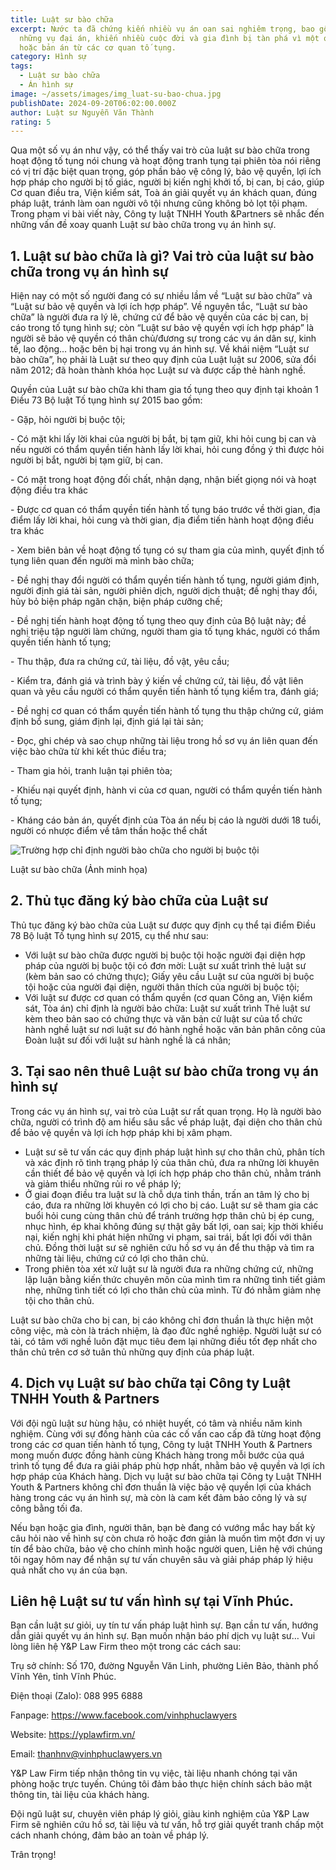 ```yaml
---
title: Luật sư bào chữa
excerpt: Nước ta đã chứng kiến nhiều vụ án oan sai nghiêm trọng, bao gồm cả
  những vụ đại án, khiến nhiều cuộc đời và gia đình bị tàn phá vì một quyết định
  hoặc bản án từ các cơ quan tố tụng.
category: Hình sự
tags:
  - Luật sư bào chữa
  - Án hình sự
image: ~/assets/images/img_luat-su-bao-chua.jpg
publishDate: 2024-09-20T06:02:00.000Z
author: Luật sư Nguyễn Văn Thành
rating: 5
---
```

Qua một số vụ án như vậy, có thể thấy vai trò của luật sư bào chữa trong hoạt động tố tụng nói chung và hoạt động tranh tụng tại phiên tòa nói riêng có vị trí đặc biệt quan trọng, góp phần bảo vệ công lý, bảo vệ quyền, lợi ích hợp pháp cho người bị tố giác, người bị kiến nghị khởi tố, bị can, bị cáo, giúp Cơ quan điều tra, Viện kiểm sát, Toà án giải quyết vụ án khách quan, đúng pháp luật, tránh làm oan người vô tội nhưng cũng không bỏ lọt tội phạm. Trong phạm vi bài viết này, Công ty luật TNHH Youth &Partners sẽ nhắc đến những vấn đề xoay quanh Luật sư bào chữa trong vụ án hình sự.

## 1.  Luật sư bào chữa là gì? Vai trò của luật sư bào chữa trong vụ án hình sự

Hiện nay có một số người đang có sự nhiều lầm về “Luật sư bào chữa” và “Luật sư bảo vệ quyền và lợi ích hợp pháp”. Về nguyên tắc, “Luật sư bào chữa” là người đưa ra lý lẽ, chứng cứ để bảo vệ quyền của các bị can, bị cáo trong tố tụng hình sự; còn “Luật sư bảo vệ quyền vợi ích hợp pháp” là người sẽ bảo vệ quyền có thân chủ/đương sự trong các vụ án dân sự, kinh tế, lao động… hoặc bên bị hại trong vụ án hình sự. Về khái niệm “Luật sư bào chữa”, họ phải là Luật sư theo quy định của Luật luật sư 2006, sửa đổi năm 2012; đã hoàn thành khóa học Luật sư và được cấp thẻ hành nghề.

Quyền của Luật sư bào chữa khi tham gia tố tụng theo quy định tại khoản 1 Điều 73 Bộ luật Tố tụng hình sự 2015 bao gồm:

\- Gặp, hỏi người bị buộc tội;

\- Có mặt khi lấy lời khai của người bị bắt, bị tạm giữ, khi hỏi cung bị can và nếu người có thẩm quyền tiến hành lấy lời khai, hỏi cung đồng ý thì được hỏi người bị bắt, người bị tạm giữ, bị can.

\- Có mặt trong hoạt động đối chất, nhận dạng, nhận biết giọng nói và hoạt động điều tra khác

\- Được cơ quan có thẩm quyền tiến hành tố tụng báo trước về thời gian, địa điểm lấy lời khai, hỏi cung và thời gian, địa điểm tiến hành hoạt động điều tra khác

\- Xem biên bản về hoạt động tố tụng có sự tham gia của mình, quyết định tố tụng liên quan đến người mà mình bào chữa;

\- Đề nghị thay đổi người có thẩm quyền tiến hành tố tụng, người giám định, người định giá tài sản, người phiên dịch, người dịch thuật; đề nghị thay đổi, hủy bỏ biện pháp ngăn chặn, biện pháp cưỡng chế;

\- Đề nghị tiến hành hoạt động tố tụng theo quy định của Bộ luật này; đề nghị triệu tập người làm chứng, người tham gia tố tụng khác, người có thẩm quyền tiến hành tố tụng;

\- Thu thập, đưa ra chứng cứ, tài liệu, đồ vật, yêu cầu;

\- Kiểm tra, đánh giá và trình bày ý kiến về chứng cứ, tài liệu, đồ vật liên quan và yêu cầu người có thẩm quyền tiến hành tố tụng kiểm tra, đánh giá;

\- Đề nghị cơ quan có thẩm quyền tiến hành tố tụng thu thập chứng cứ, giám định bổ sung, giám định lại, định giá lại tài sản;

\- Đọc, ghi chép và sao chụp những tài liệu trong hồ sơ vụ án liên quan đến việc bào chữa từ khi kết thúc điều tra;

\- Tham gia hỏi, tranh luận tại phiên tòa;

\- Khiếu nại quyết định, hành vi của cơ quan, người có thẩm quyền tiến hành tố tụng;

\- Kháng cáo bản án, quyết định của Tòa án nếu bị cáo là người dưới 18 tuổi, người có nhược điểm về tâm thần hoặc thể chất

![Trường hợp chỉ định người bào chữa cho người bị buộc tội](~/assets/images/chi-dinh-luat-su-bao-chua.webp "Trường hợp chỉ định người bào chữa cho người bị buộc tội")

Luật sư bào chữa (Ảnh minh họa)

## 2. Thủ tục đăng ký bào chữa của Luật sư

Thủ tục đăng ký bào chữa của Luật sư được quy định cụ thể tại điểm Điều 78 Bộ luật Tố tụng hình sự 2015, cụ thể như sau:

* Với luật sư bào chữa được người bị buộc tội hoặc người đại diện hợp pháp của người bị buộc tội có đơn mời: Luật sư xuất trình thẻ luật sư (kèm bản sao có chứng thực); Giấy yêu cầu Luật sư của người bị buộc tội hoặc của người đại diện, người thân thích của người bị buộc tội;
* Với luật sư được cơ quan có thẩm quyền (cơ quan Công an, Viện kiểm sát, Tòa án) chỉ định là người bảo chữa: Luật sư xuất trình Thẻ luật sư kèm theo bản sao có chứng thực và văn bản cử luật sư của tổ chức hành nghề luật sư nơi luật sư đó hành nghề hoặc văn bản phân công của Đoàn luật sư đối với luật sư hành nghề là cá nhân;

## 3. Tại sao nên thuê Luật sư bào chữa trong vụ án hình sự

Trong các vụ án hình sự, vai trò của Luật sư rất quan trọng. Họ là người bào chữa, người có trình độ am hiểu sâu sắc về pháp luật, đại diện cho thân chủ để bảo vệ quyền và lợi ích hợp pháp khi bị xâm phạm.

* Luật sư sẽ tư vấn các quy định pháp luật hình sự cho thân chủ, phân tích và xác định rõ tình trạng pháp lý của thân chủ, đưa ra những lời khuyên cần thiết để bảo vệ quyền và lợi ích hợp pháp cho thân chủ, nhằm tránh và giảm thiểu những rủi ro về pháp lý;
* Ở giai đoạn điều tra luật sư là chỗ dựa tinh thần, trấn an tâm lý cho bị cáo, đưa ra những lời khuyên có lợi cho bị cáo. Luật sư sẽ tham gia các buổi hỏi cung cùng thân chủ để tránh trường hợp thân chủ bị ép cung, nhục hình, ép khai không đúng sự thật gây bất lợi, oan sai; kịp thời khiếu nại, kiến nghị khi phát hiện những vi phạm, sai trái, bất lợi đối với thân chủ. Đồng thời luật sư sẽ nghiên cứu hồ sơ vụ án để thu thập và tìm ra những tài liệu, chứng cứ có lợi cho thân chủ.
* Trong phiên tòa xét xử luật sư là người đưa ra những chứng cứ, những lập luận bằng kiến thức chuyên môn của mình tìm ra những tình tiết giảm nhẹ, những tình tiết có lợi cho thân chủ của mình. Từ đó nhằm giảm nhẹ tội cho thân chủ.

Luật sư bào chữa cho bị can, bị cáo không chỉ đơn thuần là thực hiện một công việc, mà còn là trách nhiệm, là đạo đức nghề nghiệp. Người luật sư có tài, có tâm với nghề luôn đặt mục tiêu đem lại những điều tốt đẹp nhất cho thân chủ trên cơ sở tuân thủ những quy định của pháp luật.

## 4. Dịch vụ Luật sư bào chữa tại Công ty Luật TNHH Youth & Partners

Với đội ngũ luật sư hùng hậu, có nhiệt huyết, có tâm và nhiều năm kinh nghiệm. Cùng với sự đồng hành của các cố vấn cao cấp đã từng hoạt động trong các cơ quan tiến hành tố tụng, Công ty luật TNHH Youth & Partners mong muốn được đồng hành cùng Khách hàng trong mỗi bước của quá trình tố tụng để đưa ra giải pháp phù hợp nhất, nhằm bảo vệ quyền và lợi ích hợp pháp của Khách hàng. Dịch vụ luật sư bào chữa tại Công ty Luật TNHH Youth & Partners không chỉ đơn thuần là việc bảo vệ quyền lợi của khách hàng trong các vụ án hình sự, mà còn là cam kết đảm bảo công lý và sự công bằng tối đa.

Nếu bạn hoặc gia đình, người thân, bạn bè đang có vướng mắc hay bất kỳ câu hỏi nào về hình sự còn chưa rõ hoặc đơn giản là muốn tìm một đơn vị uy tín để bào chữa, bảo vệ cho chính mình hoặc người quen, Liên hệ với chúng tôi ngay hôm nay để nhận sự tư vấn chuyên sâu và giải pháp pháp lý hiệu quả nhất cho vụ án của bạn.

## Liên hệ Luật sư tư vấn hình sự tại Vĩnh Phúc.

Bạn cần luật sư giỏi, uy tín tư vấn pháp luật hình sự. Bạn cần tư vấn, hướng dẫn giải quyết vụ án hình sự. Bạn muốn nhận báo phí dịch vụ luật sư… Vui lòng liên hệ Y&P Law Firm theo một trong các cách sau: 

Trụ sở chính: Số 170, đường Nguyễn Văn Linh, phường Liên Bảo, thành phố Vĩnh Yên, tỉnh Vĩnh Phúc.

Điện thoại (Zalo): 088 995 6888

Fanpage: https://www.facebook.com/vinhphuclawyers

Website:  https://yplawfirm.vn/

Email:  thanhnv@vinhphuclawyers.vn

Y&P Law Firm tiếp nhận thông tin vụ việc, tài liệu nhanh chóng tại văn phòng hoặc trực tuyến. Chúng tôi đảm bảo thực hiện chính sách bảo mật thông tin, tài liệu của khách hàng.

Đội ngũ luật sư, chuyên viên pháp lý giỏi, giàu kinh nghiệm của Y&P Law Firm sẽ nghiên cứu hồ sơ, tài liệu và tư vấn, hỗ trợ giải quyết tranh chấp một cách nhanh chóng, đảm bảo an toàn về pháp lý. 

Trân trọng!
